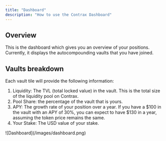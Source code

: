```yaml
---
title: "Dashboard"
description: "How to use the Contrax Dashboard"
---
```


## Overview

This is the dashboard which gives you an overview of your positions. Currently, it displays the autocompounding vaults that you have joined.

## Vaults breakdown

Each vault tile will provide the following information:

1. Liquidity: The TVL (total locked value) in the vault. This is the total size of the liquidity pool on Contrax.
2. Pool Share: the percentage of the vault that is yours.
3. APY: The growth rate of your position over a year. If you have a $100 in the vault with an APY of 30%, you can expect to have $130 in a year, assuming the token price remains the same.
4. Your Stake: The USD value of your stake.

<Frame>![Dashboard](/images/dashboard.png)</Frame>
